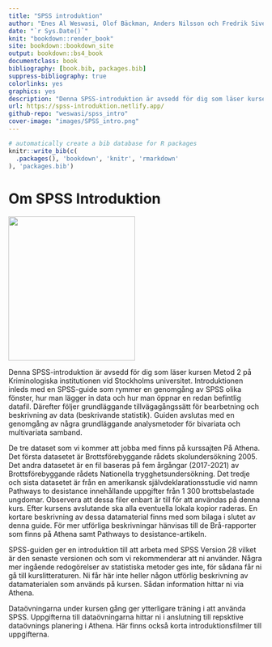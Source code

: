 ```yaml
--- 
title: "SPSS introduktion"
author: "Enes Al Weswasi, Olof Bäckman, Anders Nilsson och Fredrik Sivertsson"
date: "`r Sys.Date()`"
knit: "bookdown::render_book"
site: bookdown::bookdown_site
output: bookdown::bs4_book
documentclass: book
bibliography: [book.bib, packages.bib]
suppress-bibliography: true
colorlinks: yes
graphics: yes
description: "Denna SPSS-introduktion är avsedd för dig som läser kursen Metod 2 på Kriminologiska institutionen vid Stockholms universitet. Introduktionen inleds med en SPSS-guide som rymmer en genomgång av SPSS olika fönster, hur man lägger in data och hur man öppnar en redan befintlig datafil. Därefter följer grundläggande tillvägagångssätt för bearbetning och beskrivning av data (beskrivande statistik). Guiden avslutas med en genomgång av några grundläggande analysmetoder för bivariata och multivariata samband."
url: https://spss-introduktion.netlify.app/
github-repo: "weswasi/spss_intro"
cover-image: "images/SPSS_intro.png"
---
```


```r
# automatically create a bib database for R packages
knitr::write_bib(c(
  .packages(), 'bookdown', 'knitr', 'rmarkdown'
), 'packages.bib')
```

# Om SPSS Introduktion {-}

<img src="images/SPSS_intro.png" width="250" height="285" class="cover"/><p>Denna SPSS-introduktion är avsedd för dig som läser kursen Metod 2 på Kriminologiska institutionen vid Stockholms universitet. Introduktionen inleds med en SPSS-guide som rymmer en genomgång av SPSS olika fönster, hur man lägger in data och hur man öppnar en redan befintlig datafil. Därefter följer grundläggande tillvägagångssätt för bearbetning och beskrivning av data (beskrivande statistik). Guiden avslutas med en genomgång av några grundläggande analysmetoder för bivariata och multivariata samband.</p>

De tre dataset som vi kommer att jobba med finns på kurssajten På Athena. Det första datasetet är Brottsförebyggande rådets skolundersökning 2005. Det andra datasetet är en fil baseras på fem årgångar (2017-2021) av Brottsförebyggande rådets Nationella trygghetsundersökning. Det tredje och sista datasetet är från en amerikansk självdeklarationsstudie vid namn Pathways to desistance innehållande uppgifter från 1 300 brottsbelastade ungdomar. Observera att dessa filer enbart är till för att användas på denna kurs. Efter kursens avslutande ska alla eventuella lokala kopior raderas. En kortare beskrivning av dessa datamaterial finns med som bilaga i slutet av denna guide. För mer utförliga beskrivningar hänvisas till de Brå-rapporter som finns på Athena samt Pathways to desistance-artikeln.

SPSS-guiden ger en introduktion till att arbeta med SPSS Version 28 vilket är den senaste versionen och som vi rekommenderar att ni använder. Några mer ingående redogörelser av statistiska metoder ges inte, för sådana får ni gå till kurslitteraturen. Ni får här inte heller någon utförlig beskrivning av datamaterialen som används på kursen. Sådan information hittar ni via Athena.

Dataövningarna under kursen gång ger ytterligare träning i att använda SPSS. Uppgifterna till dataövningarna hittar ni i anslutning till repsktive dataövnings planering i Athena. Här finns också korta introduktionsfilmer till uppgifterna.
